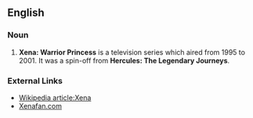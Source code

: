 ==English==
===Noun===
#'''Xena: Warrior Princess''' is a television series which aired from 1995 to 2001. It was a spin-off from '''Hercules: The Legendary Journeys'''.

===External Links===
*[http://wikipedia.org/wiki/Xena Wikipedia article:Xena]
*[http://xenafan.com Xenafan.com]